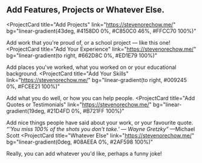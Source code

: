## Add Features, Projects or Whatever Else.

<ProjectCard
  title="Add Projects"
  link="https://stevenorechow.me/"
  bg="linear-gradient(43deg, #4158D0 0%, #C850C0 46%, #FFCC70 100%)"
>
 Add work that you're proud of, or a school project — like this one!
</ProjectCard>
<ProjectCard
  title="Add Your Experience"
  link="https://stevenorechow.me/"
  bg="linear-gradient(to right, #662D8C 0%, #ED1E79 100%)"
>
  Add places you've worked, what you worked on or your educational background.
</ProjectCard>
<ProjectCard
  title="Add Your Skills"
  link="https://stevenorechow.me/"
  bg="linear-gradient(to right, #009245 0%, #FCEE21 100%)"
>
 Add what you do well, or how you can help people.
</ProjectCard>
<ProjectCard
  title="Add Quotes or Testimonials"
  link="https://stevenorechow.me/"
  bg="linear-gradient(19deg, #21D4FD 0%, #B721FF 100%)"
>
  Add nice things people have said about your work, or your favourite quote. <i>“'You miss 100% of the shots you don't take.' — Wayne Gretzky”</i> —Michael Scott
</ProjectCard>
<ProjectCard
  title="Whatever Else"
  link="https://stevenorechow.me/"
  bg="linear-gradient(0deg, #08AEEA 0%, #2AF598 100%)"
>
  Really, you can add whatever you'd like, perhaps a funny joke!
</ProjectCard>
